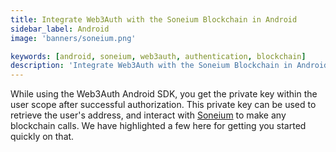 ```yaml
---
title: Integrate Web3Auth with the Soneium Blockchain in Android
sidebar_label: Android
image: 'banners/soneium.png'

keywords: [android, soneium, web3auth, authentication, blockchain]
description: 'Integrate Web3Auth with the Soneium Blockchain in Android | Embedded Wallets'
---
```



<SEO
  title="Integrate Web3Auth with the Soneium Blockchain in Android"
  description="Integrate Web3Auth with the Soneium Blockchain in Android | Embedded Wallets"
  image="https://web3auth.io/docs/banners/soneium.png"
  slug="/embedded-wallets/connect-blockchain/evm/soneium/android"
/>

While using the Web3Auth Android SDK, you get the private key within the user scope after successful authorization. This private key can be used to retrieve the user's address, and interact with [Soneium](https://soneium.org) to make any blockchain calls. We have highlighted a few here for getting you started quickly on that.

<EVMInteraction />
